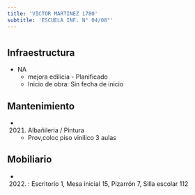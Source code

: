 ```yaml
---
title: 'VICTOR MARTINEZ 1780'
subtitle: 'ESCUELA INF. N° 04/08°'
---
```


#
## Infraestructura

* NA 
    + mejora edilicia - Planificado 
    + Inicio de obra: Sin fecha de inicio 






## Mantenimiento

*  (2021) Albañileria / Pintura 
    + Prov,coloc piso vinilico 3 aulas





## Mobiliario

*  (2022) : Escritorio 1, Mesa inicial 15, Pizarrón 7, Silla escolar 112 



